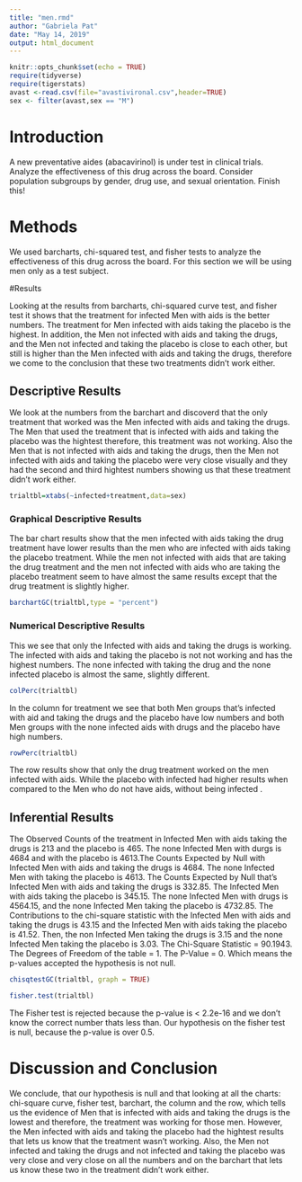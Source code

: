 ---
title: "men.rmd"
author: "Gabriela Pat"
date: "May 14, 2019"
output: html_document
---

```{r setup, include=FALSE}
knitr::opts_chunk$set(echo = TRUE)
require(tidyverse)
require(tigerstats)
avast <-read.csv(file="avastivironal.csv",header=TRUE)
sex <- filter(avast,sex == "M")
```

# Introduction

A new  preventative aides (abacavirinol) is under test in clinical trials. Analyze the effectiveness of this drug across the board. Consider population subgroups by gender, drug use, and sexual orientation. Finish this!



<!--In this section you explain what you are trying to show.  Where did the data come from?  What is the research or other question you are trying to answer?.  If you skimp in this section expect to be marked down in your grade. Paint a picture of the project a couple of paragraphs is expected!-->



# Methods
 
 
We used barcharts, chi-squared test, and fisher tests to analyze the effectiveness of this drug across the board. For this section we will be using men only as a test subject.
 
 
 
<!--Decide on your methods:  use "variable analysis" or other appropriate descriptors.  Make sure to choose at least one graphical method and at least one numerical method. Discuss what data manipulations may be needed for example subsetting or other binning procedures and what sort of graphical displays and inferential tools will be used!-->

 

#Results

Looking at the results from barcharts, chi-squared curve test, and fisher test it shows that the treatment for infected Men with aids is the better numbers. The treatment for Men infected with aids taking the placebo is the highest. In addition, the Men not infected with aids and taking the drugs, and the Men not infected and taking the placebo is close to each other, but still is higher than the Men infected with aids and taking the drugs, therefore we come to the conclusion that these two treatments didn't work either.


<!--Divide this section into two sub-sections:  One for your descriptive  results and one for your inferential results.!-->


## Descriptive Results
We look at the numbers from the barchart and discoverd that the only treatment that worked was the Men infected with aids and taking the drugs. The Men that used the treatment that is infected with aids and taking the placebo was the hightest therefore, this treatment was not working. Also the Men that is not infected with aids and taking the drugs, then the Men not infected with aids and taking the placebo were very close visually and they had the second and third hightest numbers showing us that these treatment didn't work either.


```{r}
trialtbl=xtabs(~infected+treatment,data=sex)
```

### Graphical Descriptive Results

The bar chart results show that the men infected with aids taking the drug treatment have lower results than the men who are infected with aids taking the placebo treatment. While the men not infected with aids that are taking the drug treatment and the men not infected with aids who are taking the placebo treatment seem to have almost the same results except that the drug treatment is slightly higher. 


<!--Graphical results here.  Make sure to show your code.  Provide appropriate labels for axes, giving units if possible, and provide a good title for the graph, too.  Use the graphical results to describe the patterns if any that exist in the data as focused toward the research question. Bottom line is to explain the features of the graph that are relevant to conforming or departing to what is expected by your null hypothesis !-->

```{r}
barchartGC(trialtbl,type = "percent")
```



### Numerical Descriptive Results

This we see that only the Infected with aids and taking the drugs is working. The infected with aids and taking the placebo is not not working and has the highest numbers. The none infected with taking the drug and the none infected placebo is almost the same, slightly different.

<!--Numerical results go here. Use the numerical results to describe the patterns if any that exist in the data as focused toward the research question!-->


```{r}
colPerc(trialtbl)
```

In the column for treatment we see that both Men groups that's infected with aid and taking the drugs and the placebo have low numbers and both Men groups with the none infected aids with drugs and the placebo have high numbers. 

```{r}
rowPerc(trialtbl)
```
The row results show that only the drug treatment worked on the men infected with aids. While the placebo with infected had higher results when compared to the Men who do not have aids, without being infected .

## Inferential Results

The Observed Counts of the treatment in Infected Men with aids taking the drugs is 213 and the placebo is 465. The none Infected Men with durgs is 4684 and with the placebo is 4613.The Counts Expected by Null with Infected Men with aids and taking the drugs is 4684. The none Infected Men with taking the placebo is 4613. The Counts Expected by Null that's Infected Men with aids and taking the drugs is 332.85. The Infected Men with aids taking the placebo is 345.15. The none Infected Men with drugs is 4564.15, and the none Infected Men taking the placebo is 4732.85. The Contributions to the chi-square statistic with the Infected Men with aids and taking the drugs is 43.15 and the Infected Men with aids taking the placebo is 41.52. Then, the non Infected Men taking the drugs is 3.15 and the none Infected Men taking the placebo is 3.03. The Chi-Square Statistic = 90.1943. The Degrees of Freedom of the table = 1. The P-Value = 0. Which means the p-values accepted the hypothesis is not null.


<!--State hypothesis clearly.  Make sure your discussion of the inferential test covers all the aspects that the test output produces, such as test statistic, p-value etc.  Make a decision about the null hypothesis, explain the assumptions on which the selected test/procedure was based, and why the chosen procedure satisfys the assumptions and is appropriate to answer the research question!-->

```{r}
chisqtestGC(trialtbl, graph = TRUE)
```


```{r}
fisher.test(trialtbl)
```
The Fisher test is rejected because the p-value is < 2.2e-16 and we don't know the correct number thats less than. Our hypothesis on the fisher test is null, because the p-value is over 0.5.




# Discussion and Conclusion
We conclude, that our hypothesis is null and that looking at all the charts: chi-square curve, fisher test, barchart, the column and the row, which tells us the evidence of Men that is infected with aids and taking the drugs is the lowest and therefore, the treatment was working for those men. However, the Men infected with aids and taking the placebo had the hightest results that lets us know that the treatment wasn't working. Also, the Men not infected and taking the drugs and not infected and taking the placebo was very close and very close on all the numbers and on the barchart that lets us know these two in the treatment didn't work either.


<!--Discussion and conclusion here.  If you found a relationship be sure to consider whether the relationship occurs because one of the variavbles causes the other, or whether they perhasps are related for some other reason.  Watch the chapter 6 videos from the GeorgeTown videos collection.!-->
